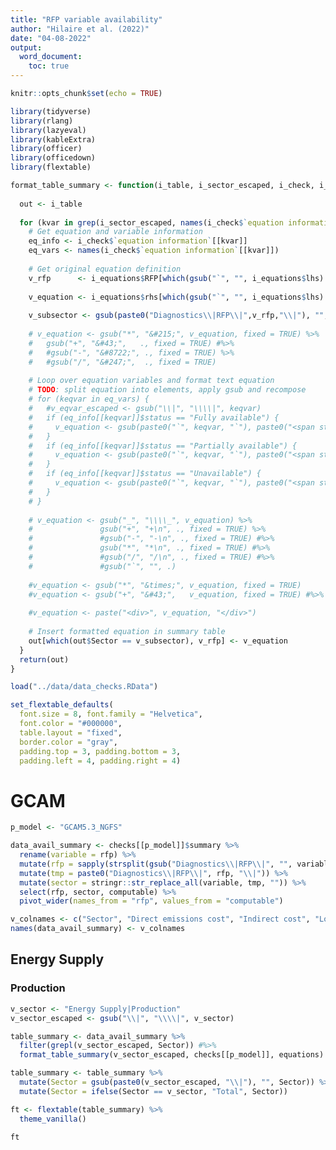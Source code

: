```yaml
---
title: "RFP variable availability"
author: "Hilaire et al. (2022)"
date: "04-08-2022"
output: 
  word_document:
    toc: true
---
```


```r
knitr::opts_chunk$set(echo = TRUE)
```

```r
library(tidyverse)
library(rlang)
library(lazyeval)
library(kableExtra)
library(officer)
library(officedown)
library(flextable)
```

```r
format_table_summary <- function(i_table, i_sector_escaped, i_check, i_equations) {
  
  out <- i_table
  
  for (kvar in grep(i_sector_escaped, names(i_check$`equation information`), value=T)) {
    # Get equation and variable information
    eq_info <- i_check$`equation information`[[kvar]]
    eq_vars <- names(i_check$`equation information`[[kvar]])
    
    # Get original equation definition
    v_rfp      <- i_equations$RFP[which(gsub("`", "", i_equations$lhs) == kvar)]
    
    v_equation <- i_equations$rhs[which(gsub("`", "", i_equations$lhs) == kvar)]
    
    v_subsector <- gsub(paste0("Diagnostics\\|RFP\\|",v_rfp,"\\|"), "", kvar)
    
    # v_equation <- gsub("*", "&#215;", v_equation, fixed = TRUE) %>% 
    #   gsub("+", "&#43;",   ., fixed = TRUE) #%>% 
    #   #gsub("-", "&#8722;", ., fixed = TRUE) %>% 
    #   #gsub("/", "&#247;",  ., fixed = TRUE) 
    
    # Loop over equation variables and format text equation
    # TODO: split equation into elements, apply gsub and recompose
    # for (keqvar in eq_vars) {
    #   #v_eqvar_escaped <- gsub("\\|", "\\\\|", keqvar)
    #   if (eq_info[[keqvar]]$status == "Fully available") {
    #     v_equation <- gsub(paste0("`", keqvar, "`"), paste0("<span style='color: blue'>`", keqvar, "`</span></br>"), v_equation, fixed = TRUE)
    #   }
    #   if (eq_info[[keqvar]]$status == "Partially available") {
    #     v_equation <- gsub(paste0("`", keqvar, "`"), paste0("<span style='color: orange'>`", keqvar, "`</span></br>"), v_equation, fixed = TRUE)
    #   }
    #   if (eq_info[[keqvar]]$status == "Unavailable") {
    #     v_equation <- gsub(paste0("`", keqvar, "`"), paste0("<span style='color: red'>`", keqvar, "`</span></br>"), v_equation, fixed = TRUE)
    #   }
    # }
    
    # v_equation <- gsub("_", "\\\\_", v_equation) %>%
    #               gsub("+", "+\n", ., fixed = TRUE) %>%
    #               #gsub("-", "-\n", ., fixed = TRUE) #%>%
    #               gsub("*", "*\n", ., fixed = TRUE) #%>%
    #               #gsub("/", "/\n", ., fixed = TRUE) #%>%
    #               #gsub("`", "", .)
    
    #v_equation <- gsub("*", "&times;", v_equation, fixed = TRUE)
    #v_equation <- gsub("+", "&#43;",   v_equation, fixed = TRUE) #%>%
    
    #v_equation <- paste("<div>", v_equation, "</div>")
    
    # Insert formatted equation in summary table
    out[which(out$Sector == v_subsector), v_rfp] <- v_equation
  }
  return(out)
}
```

```r
load("../data/data_checks.RData")

set_flextable_defaults(
  font.size = 8, font.family = "Helvetica",
  font.color = "#000000",
  table.layout = "fixed",
  border.color = "gray",
  padding.top = 3, padding.bottom = 3,
  padding.left = 4, padding.right = 4)
```

# GCAM
```r
p_model <- "GCAM5.3_NGFS"

data_avail_summary <- checks[[p_model]]$summary %>% 
  rename(variable = rfp) %>% 
  mutate(rfp = sapply(strsplit(gsub("Diagnostics\\|RFP\\|", "", variable), "\\|"), function(x) x[1])) %>% 
  mutate(tmp = paste0("Diagnostics\\|RFP\\|", rfp, "\\|")) %>% 
  mutate(sector = stringr::str_replace_all(variable, tmp, "")) %>% 
  select(rfp, sector, computable) %>% 
  pivot_wider(names_from = "rfp", values_from = "computable")

v_colnames <- c("Sector", "Direct emissions cost", "Indirect cost", "Low-carbon capital expenditure", "Revenue")
names(data_avail_summary) <- v_colnames
```

## Energy Supply
### Production
```r
v_sector <- "Energy Supply|Production"
v_sector_escaped <- gsub("\\|", "\\\\|", v_sector)

table_summary <- data_avail_summary %>%
  filter(grepl(v_sector_escaped, Sector)) #%>%
  format_table_summary(v_sector_escaped, checks[[p_model]], equations)

table_summary <- table_summary %>%
  mutate(Sector = gsub(paste0(v_sector_escaped, "\\|"), "", Sector)) %>%
  mutate(Sector = ifelse(Sector == v_sector, "Total", Sector))

ft <- flextable(table_summary) %>% 
  theme_vanilla()

ft
```

